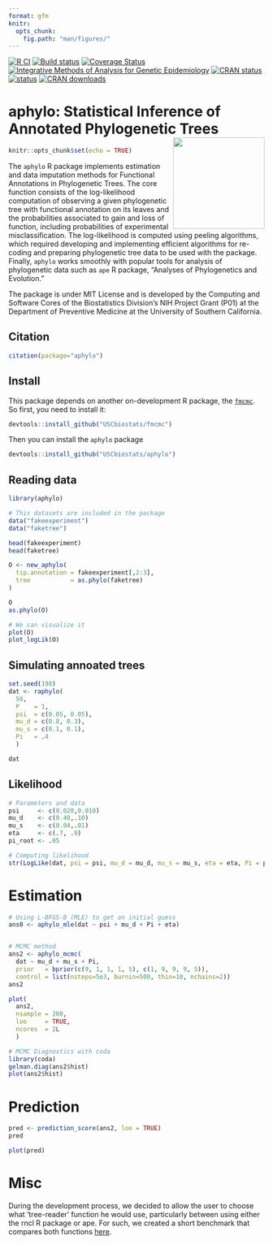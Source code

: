 ```yaml
---
format: gfm
knitr: 
  opts_chunk: 
    fig.path: "man/figures/"
---
```


<!--[![](https://img.shields.io/badge/lifecycle-maturing-blue.svg)](https://www.tidyverse.org/lifecycle/#maturing)-->

[![R CI](https://github.com/USCbiostats/aphylo/actions/workflows/ci.yml/badge.svg)](https://github.com/USCbiostats/aphylo/actions/workflows/ci.yml)
[![Build status](https://ci.appveyor.com/api/projects/status/1xpgpv10yifojyab?svg=true)](https://ci.appveyor.com/project/gvegayon/phylogenetic)
[![Coverage Status](https://codecov.io/gh/USCbiostats/aphylo/branch/master/graph/badge.svg)](https://codecov.io/gh/USCbiostats/aphylo) [![Integrative Methods of Analysis for Genetic Epidemiology](https://raw.githubusercontent.com/USCbiostats/badges/master/tommy-image-badge.svg)](https://image.usc.edu)
[![CRAN status](https://www.r-pkg.org/badges/version/aphylo)](https://CRAN.R-project.org/package=aphylo)
[![status](https://tinyverse.netlify.com/badge/aphylo)](https://CRAN.R-project.org/package=aphylo)
[![CRAN downloads](http://cranlogs.r-pkg.org/badges/grand-total/aphylo)](https://cran.r-project.org/package=aphylo)

# aphylo: Statistical Inference of Annotated Phylogenetic Trees <img src="man/figures/logo.svg" align="right" width="180px"/>


```r
knitr::opts_chunk$set(echo = TRUE)
```

The `aphylo` R package implements estimation and data imputation methods for Functional Annotations in Phylogenetic Trees. The core function consists of the log-likelihood computation of observing a given phylogenetic tree with functional annotation on its leaves and the probabilities associated to gain and loss of function, including probabilities of experimental misclassification. The log-likelihood is computed using peeling algorithms, which required developing and implementing efficient algorithms for re-coding and preparing phylogenetic tree data to be used with the package. Finally, `aphylo` works smoothly with popular tools for analysis of phylogenetic data such as `ape` R package, "Analyses of Phylogenetics and Evolution."

The package is under MIT License and is developed by the Computing and Software Cores of the Biostatistics Division's NIH Project Grant (P01) at the Department of Preventive Medicine at the University of Southern California.

## Citation

```r
citation(package="aphylo")
```


## Install

This package depends on another on-development R package, the [`fmcmc`](https://github.com/USCbiostats/fmcmc). So first, you need to install it:

```r
devtools::install_github("USCbiostats/fmcmc")
```

Then you can install the `aphylo` package

```r
devtools::install_github("USCbiostats/aphylo")
```

## Reading data

```r
library(aphylo)
```


```r

# This datasets are included in the package
data("fakeexperiment")
data("faketree")

head(fakeexperiment)
head(faketree)
```

```r
O <- new_aphylo(
  tip.annotation = fakeexperiment[,2:3],
  tree           = as.phylo(faketree)
)

O
as.phylo(O)

# We can visualize it
plot(O)
plot_logLik(O)
```

## Simulating annoated trees

```r
set.seed(198)
dat <- raphylo(
  50,
  P    = 1, 
  psi  = c(0.05, 0.05),
  mu_d = c(0.8, 0.3),
  mu_s = c(0.1, 0.1),
  Pi   = .4
  )

dat
```


## Likelihood


```r
# Parameters and data
psi     <- c(0.020,0.010)
mu_d    <- c(0.40,.10)
mu_s    <- c(0.04,.01)
eta     <- c(.7, .9)
pi_root <- .05

# Computing likelihood
str(LogLike(dat, psi = psi, mu_d = mu_d, mu_s = mu_s, eta = eta, Pi = pi_root))

```

# Estimation

```r
# Using L-BFGS-B (MLE) to get an initial guess
ans0 <- aphylo_mle(dat ~ psi + mu_d + Pi + eta)


# MCMC method
ans2 <- aphylo_mcmc(
  dat ~ mu_d + mu_s + Pi,
  prior   = bprior(c(9, 1, 1, 1, 5), c(1, 9, 9, 9, 5)),
  control = list(nsteps=5e3, burnin=500, thin=10, nchains=2))
ans2

plot(
  ans2,
  nsample = 200,
  loo     = TRUE,
  ncores  = 2L
  )
```

```r
# MCMC Diagnostics with coda
library(coda)
gelman.diag(ans2$hist)
plot(ans2$hist)
```


# Prediction 

```r
pred <- prediction_score(ans2, loo = TRUE)
pred

plot(pred)
```

# Misc

During the development process, we decided to allow the user to choose what 'tree-reader' function he would use, particularly between using either the rncl R package or ape. For such, we created a short benchmark that compares both functions [here](playground/ape_now_supports_singletons.md).

